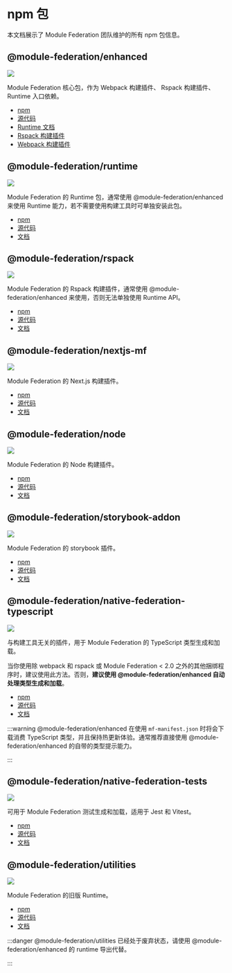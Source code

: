 # npm 包

本文档展示了 Module Federation 团队维护的所有 npm 包信息。


## @module-federation/enhanced

![](https://img.shields.io/npm/v/@module-federation/enhanced?style=flat-square&colorA=564341&colorB=EDED91)

Module Federation 核心包，作为 Webpack 构建插件、 Rspack 构建插件、Runtime 入口依赖。

- [npm](https://npmjs.com/package/@module-federation/enhanced)
- [源代码](https://github.com/module-federation/core/tree/main/packages/enhanced)
- [Runtime 文档](/guide/basic/runtime)
- [Rspack 构建插件](/guide/basic/rspack)
- [Webpack 构建插件](/guide/basic/webpack)


## @module-federation/runtime

![](https://img.shields.io/npm/v/@module-federation/runtime?style=flat-square&colorA=564341&colorB=EDED91)

Module Federation 的 Runtime 包，通常使用 @module-federation/enhanced 来使用 Runtime 能力，若不需要使用构建工具时可单独安装此包。

- [npm](https://npmjs.com/package/@module-federation/runtime)
- [源代码](https://github.com/module-federation/core/tree/main/packages/runtime)
- [文档](/guide/basic/runtime)

## @module-federation/rspack

![](https://img.shields.io/npm/v/@module-federation/rspack?style=flat-square&colorA=564341&colorB=EDED91)

Module Federation 的 Rspack 构建插件，通常使用 @module-federation/enhanced 来使用，否则无法单独使用 Runtime API。

- [npm](https://npmjs.com/package/@module-federation/rspack)
- [源代码](https://github.com/module-federation/core/tree/main/packages/rspack)
- [文档](/guide/basic/rspack)

## @module-federation/nextjs-mf

![](https://img.shields.io/npm/v/@module-federation/nextjs-mf?style=flat-square&colorA=564341&colorB=EDED91)

Module Federation 的 Next.js 构建插件。

- [npm](https://npmjs.com/package/@module-federation/nextjs-mf)
- [源代码](https://github.com/module-federation/core/tree/main/packages/nextjs-mf)
- [文档](/guide/framework/nextjs)



## @module-federation/node

![](https://img.shields.io/npm/v/@module-federation/node?style=flat-square&colorA=564341&colorB=EDED91)

Module Federation 的 Node 构建插件。

- [npm](https://npmjs.com/package/@module-federation/node)
- [源代码](https://github.com/module-federation/core/tree/main/packages/node)
- [文档](https://github.com/module-federation/core/tree/main/packages/node)



## @module-federation/storybook-addon

![](https://img.shields.io/npm/v/@module-federation/storybook-addon?style=flat-square&colorA=564341&colorB=EDED91)

Module Federation 的 storybook 插件。

- [npm](https://npmjs.com/package/@module-federation/storybook-addon)
- [源代码](https://github.com/module-federation/core/tree/main/packages/storybook-addon)
- [文档](https://github.com/module-federation/core/tree/main/packages/storybook-addon)



## @module-federation/native-federation-typescript

![](https://img.shields.io/npm/v/@module-federation/native-federation-typescript?style=flat-square&colorA=564341&colorB=EDED91)

与构建工具无关的插件，用于 Module Federation 的 TypeScript 类型生成和加载。

当你使用除 webpack 和 rspack 或 Module Federation < 2.0 之外的其他捆绑程序时，建议使用此方法。否则，**建议使用 @module-federation/enhanced 自动处理类型生成和加载**。

- [npm](https://npmjs.com/package/@module-federation/native-federation-typescript)
- [源代码](https://github.com/module-federation/core/tree/main/packages/native-federation-typescript)
- [文档](https://github.com/module-federation/core/tree/main/packages/native-federation-typescript)

:::warning
@module-federation/enhanced 在使用 `mf-manifest.json` 时将会下载消费 TypeScript 类型，并且保持热更新体验。通常推荐直接使用 @module-federation/enhanced 的自带的类型提示能力。

:::

## @module-federation/native-federation-tests

![](https://img.shields.io/npm/v/@module-federation/native-federation-tests?style=flat-square&colorA=564341&colorB=EDED91)


可用于 Module Federation 测试生成和加载，适用于 Jest 和 Vitest。

- [npm](https://npmjs.com/package/@module-federation/native-federation-tests)
- [源代码](https://github.com/module-federation/core/tree/main/packages/native-federation-tests)
- [文档](https://github.com/module-federation/core/tree/main/packages/native-federation-tests)


## @module-federation/utilities

![](https://img.shields.io/npm/v/@module-federation/utilities?style=flat-square&colorA=564341&colorB=EDED91)

Module Federation 的旧版 Runtime。

- [npm](https://npmjs.com/package/@module-federation/utilities)
- [源代码](https://github.com/module-federation/core/tree/main/packages/utilities)
- [文档](https://github.com/module-federation/core/tree/main/packages/utilities)



:::danger
@module-federation/utilities 已经处于废弃状态，请使用 @module-federation/enhanced 的 runtime 导出代替。

:::
